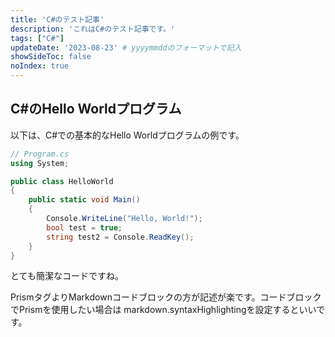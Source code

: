 ```yaml
---
title: 'C#のテスト記事'
description: 'これはC#のテスト記事です。'
tags: ["C#"]
updateDate: '2023-08-23' # yyyymmddのフォーマットで記入
showSideToc: false
noIndex: true
---
```


<TOC headings={getHeadings()} />

## C#のHello Worldプログラム

以下は、C#での基本的なHello Worldプログラムの例です。

```csharp
// Program.cs
using System;

public class HelloWorld
{
    public static void Main()
    {
        Console.WriteLine("Hello, World!");
        bool test = true;
        string test2 = Console.ReadKey();
    }
}
```



とても簡潔なコードですね。


PrismタグよりMarkdownコードブロックの方が記述が楽です。コードブロックでPrismを使用したい場合は
markdown.syntaxHighlightingを設定するといいです。